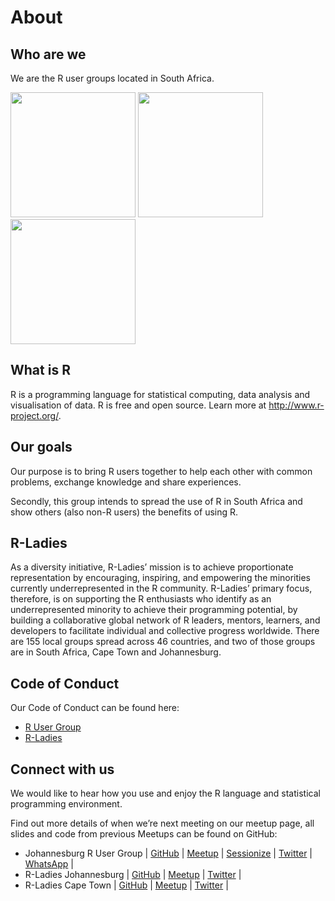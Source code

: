 # About

## Who are we

We are the R user groups located in South Africa.

![](johannesburg-r-usergroup-logo.png){fig-align="center" width="200"} ![](r-ladies-logo.png){fig-align="center" width="200"} ![](r-ladies-cape-town-logo.png){fig-align="center" width="200"}

## What is R

R is a programming language for statistical computing, data analysis and visualisation of data. R is free and open source. Learn more at <http://www.r-project.org/>.

## Our goals

Our purpose is to bring R users together to help each other with common problems, exchange knowledge and share experiences.

Secondly, this group intends to spread the use of R in South Africa and show others (also non-R users) the benefits of using R.

## R-Ladies

As a diversity initiative, R-Ladies' mission is to achieve proportionate representation by encouraging, inspiring, and empowering the minorities currently underrepresented in the R community. R-Ladies' primary focus, therefore, is on supporting the R enthusiasts who identify as an underrepresented minority to achieve their programming potential, by building a collaborative global network of R leaders, mentors, learners, and developers to facilitate individual and collective progress worldwide. There are 155 local groups spread across 46 countries, and two of those groups are in South Africa, Cape Town and Johannesburg.

## Code of Conduct

Our Code of Conduct can be found here:

-   [R User Group](https://wiki.r-consortium.org/view/R_Consortium_and_the_R_Community_Code_of_Conduct)
-   [R-Ladies](https://rladies.org/code-of-conduct/)

## Connect with us

We would like to hear how you use and enjoy the R language and statistical programming environment.

Find out more details of when we're next meeting on our meetup page, all slides and code from previous Meetups can be found on GitHub:

-   Johannesburg R User Group \| [GitHub](https://github.com/rusergroupcoza/meetup-presentations_johannesburg/) \| [Meetup](https://www.meetup.com/Joburg-R-Users-Group/) \| [Sessionize](https://sessionize.com/johannesburg-r-user-group/) \| [Twitter](https://twitter.com/JHBRUserGroup) \| [WhatsApp](https://bit.ly/3CeDifS) \|
-   R-Ladies Johannesburg \| [GitHub](https://github.com/rladies/meetup-presentations_jozi/) \| [Meetup](https://www.meetup.com/rladies-johannesburg/) \| [Twitter](https://twitter.com/RLadiesJozi) \|
-   R-Ladies Cape Town \| [GitHub](https://github.com/rladies/meetup-presentations_capetown/) \| [Meetup](https://www.meetup.com/rladies-cape-town/) \| [Twitter](https://twitter.com/RLadiesCapeTown) \|
